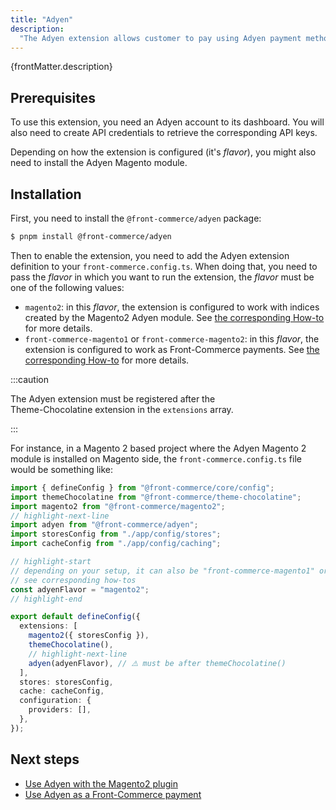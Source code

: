 ```yaml
---
title: "Adyen"
description:
  "The Adyen extension allows customer to pay using Adyen payment methods."
---
```


<p>{frontMatter.description}</p>

## Prerequisites

To use this extension, you need an Adyen account to its dashboard. You will also
need to create API credentials to retrieve the corresponding API keys.

Depending on how the extension is configured (it's _flavor_), you might also
need to install the Adyen Magento module.

## Installation

First, you need to install the `@front-commerce/adyen` package:

```bash title="Command to install @front-commerce/adyen"
$ pnpm install @front-commerce/adyen
```

Then to enable the extension, you need to add the Adyen extension definition to
your `front-commerce.config.ts`. When doing that, you need to pass the _flavor_
in which you want to run the extension, the _flavor_ must be one of the
following values:

- `magento2`: in this _flavor_, the extension is configured to work with indices
  created by the Magento2 Adyen module. See
  [the corresponding How-to](/docs/3.x/extensions/adyen/how-to/magento2) for
  more details.
- `front-commerce-magento1` or `front-commerce-magento2`: in this _flavor_, the
  extension is configured to work as Front-Commerce payments. See
  [the corresponding How-to](/docs/3.x/extensions/adyen/how-to/front-commerce)
  for more details.

:::caution

The Adyen extension must be registered after the  
Theme-Chocolatine extension in the `extensions` array.

:::

For instance, in a Magento 2 based project where the Adyen Magento 2 module is
installed on Magento side, the `front-commerce.config.ts` file would be
something like:

```typescript title="front-commerce.config.ts for a Magento2 based project"
import { defineConfig } from "@front-commerce/core/config";
import themeChocolatine from "@front-commerce/theme-chocolatine";
import magento2 from "@front-commerce/magento2";
// highlight-next-line
import adyen from "@front-commerce/adyen";
import storesConfig from "./app/config/stores";
import cacheConfig from "./app/config/caching";

// highlight-start
// depending on your setup, it can also be "front-commerce-magento1" or "front-commerce-magento2"
// see corresponding how-tos
const adyenFlavor = "magento2";
// highlight-end

export default defineConfig({
  extensions: [
    magento2({ storesConfig }),
    themeChocolatine(),
    // highlight-next-line
    adyen(adyenFlavor), // ⚠️ must be after themeChocolatine()
  ],
  stores: storesConfig,
  cache: cacheConfig,
  configuration: {
    providers: [],
  },
});
```

## Next steps

- [Use Adyen with the Magento2 plugin](/docs/3.x/extensions/adyen/how-to/magento2)
- [Use Adyen as a Front-Commerce payment](/docs/3.x/extensions/adyen/how-to/front-commerce)

